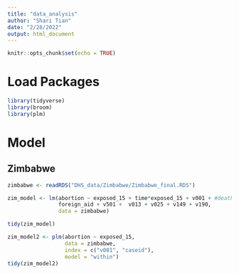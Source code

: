```yaml
---
title: "data_analysis"
author: "Shari Tian"
date: "2/28/2022"
output: html_document
---
```


```r
knitr::opts_chunk$set(echo = TRUE)
```

# Load Packages

```r
library(tidyverse)
library(broom)
library(plm)
```


# Model

## Zimbabwe

```r
zimbabwe <- readRDS("DHS_data/Zimbabwe/Zimbabwe_final.RDS")
```

```r
zim_model <- lm(abortion ~ exposed_15 + time*exposed_15 + v001 + #deaths
                foreign_aid + v501 +  v013 + v025 + v149 + v190, 
                data = zimbabwe)

tidy(zim_model)
```

```r
zim_model2 <- plm(abortion ~ exposed_15,
                  data = zimbabwe, 
                  index = c("v001", "caseid"),
                  model = "within")
tidy(zim_model2)
```

